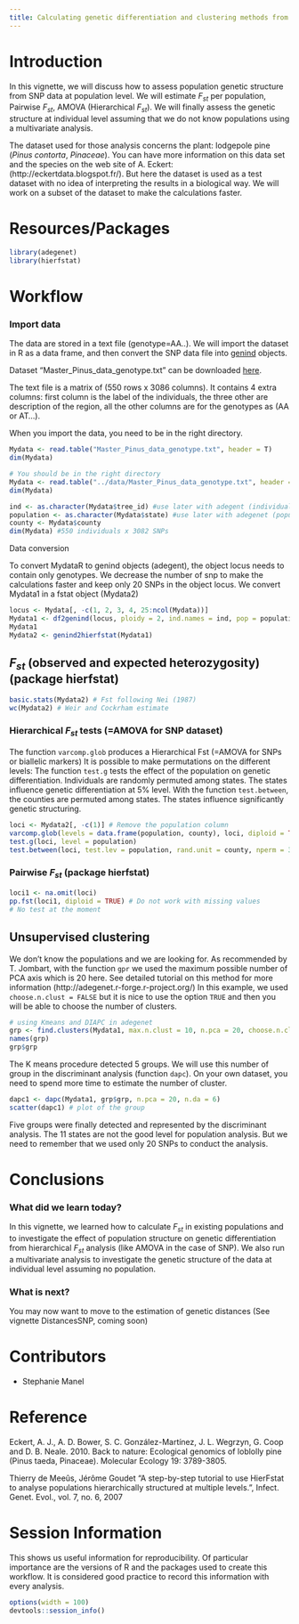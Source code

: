 ```yaml
---
title: Calculating genetic differentiation and clustering methods from SNP data
---
```


Introduction
========================================================

In this vignette, we will discuss how to assess population genetic structure
from SNP data at population level. We will estimate $F_{st}$ per population,
Pairwise $F_{st}$, AMOVA (Hierarchical $F_{st}$). We will finally assess the
genetic structure at individual level assuming that we do not know populations
using a multivariate analysis.
 

The dataset used for those analysis concerns the plant: lodgepole pine (*Pinus
contorta*, *Pinaceae*). You can have more information on this data set and the
species on the web site of A. Eckert:  (http://eckertdata.blogspot.fr/). But
here the dataset is used as a test dataset with no idea of interpreting the
results in a biological way. We will work on a subset of the dataset to make
the calculations faster.



Resources/Packages
========================================================

 

```r
library(adegenet)
library(hierfstat)
```


Workflow
========================================================
### Import data

The data are stored in a text file (genotype=AA..). We will  import the dataset
in R as a data frame, and then  convert the SNP data file into
[genind](http://www.inside-r.org/packages/cran/adegenet/docs/.valid.genind)
objects.

Dataset "Master_Pinus_data_genotype.txt" can be downloaded 
[here](https://github.com/NESCent/popgenInfo/tree/master/data/Master_Pinus_data_genotype.txt).

The  text file is a matrix of (550 rows x 3086 columns). It contains 4 extra
columns: first column is the label of the individuals, the three other are
description of the region, all the other columns are for the genotypes as (AA or
AT...).

When you import the data, you need to be in the right directory.

```r

Mydata <- read.table("Master_Pinus_data_genotype.txt", header = T)   
dim(Mydata) 
```
```r
# You should be in the right directory
Mydata <- read.table("../data/Master_Pinus_data_genotype.txt", header = T)   
dim(Mydata) 
```

```r
ind <- as.character(Mydata$tree_id) #use later with adegent (individual labels)
population <- as.character(Mydata$state) #use later with adegenet (population labels)
county <- Mydata$county 
dim(Mydata) #550 individuals x 3082 SNPs
```

Data conversion

To convert MydataR to genind objects (adegent), the object locus needs to
contain only genotypes. We decrease the number of snp to make the calculations
faster and keep only 20 SNPs in the object locus. We convert Mydata1 in a fstat
object (Mydata2)

```r

locus <- Mydata[, -c(1, 2, 3, 4, 25:ncol(Mydata))] 
Mydata1 <- df2genind(locus, ploidy = 2, ind.names = ind, pop = population)
Mydata1
Mydata2 <- genind2hierfstat(Mydata1) 


```

## $F_{st}$ (observed and expected heterozygosity)  (package hierfstat)

```r
basic.stats(Mydata2) # Fst following Nei (1987)
wc(Mydata2) # Weir and Cockrham estimate
```

### Hierarchical $F_{st}$ tests (=AMOVA for SNP dataset)
The function `varcomp.glob` produces a Hierarchical Fst (=AMOVA for SNPs or
biallelic markers) It is possible to make permutations on the different levels:
The function `test.g` tests the effect of the population on genetic
differentiation. Individuals are randomly permuted among states. The states
influence  genetic differentiation at 5% level. With the function
`test.between`, the counties are permuted among states. The states influence
significantly genetic structuring.


```r
loci <- Mydata2[, -c(1)] # Remove the population column
varcomp.glob(levels = data.frame(population, county), loci, diploid = TRUE) 
test.g(loci, level = population) 
test.between(loci, test.lev = population, rand.unit = county, nperm = 30) 
```


### Pairwise $F_{st}$ (package hierfstat)

```r
loci1 <- na.omit(loci)
pp.fst(loci1, diploid = TRUE) # Do not work with missing values
# No test at the moment
```


## Unsupervised clustering  

We don't know the populations and we are looking for. As recommended by T.
Jombart, with the function `gpr` we used the maximum  possible number of PCA
axis which is 20 here. See detailed tutorial on this method for more information
(http://adegenet.r-forge.r-project.org/) In this example, we used
`choose.n.clust = FALSE` but it is nice to use the option `TRUE` and then you
will be able to choose the number of clusters.

```r
# using Kmeans and DIAPC in adegenet 
grp <- find.clusters(Mydata1, max.n.clust = 10, n.pca = 20, choose.n.clust = FALSE) 
names(grp)
grp$grp
```

The K means procedure detected 5 groups. We will use this number of  group in
the discriminant analysis (function `dapc`). On your own dataset, you need to
spend more time to estimate the number of cluster.

```r
dapc1 <- dapc(Mydata1, grp$grp, n.pca = 20, n.da = 6) 
scatter(dapc1) # plot of the group
```

Five groups were finally detected and represented by the discriminant analysis.
The 11 states are not the good level for population analysis. But we need to
remember that we used only 20 SNPs to conduct the analysis.

Conclusions
========================================================
 
### What did we learn today?

In this vignette, we learned how to calculate $F_{st}$ in existing populations
and to investigate the effect of population structure on genetic differentiation
from hierarchical $F_{st}$ analysis (like AMOVA in the case of SNP). We also run
a multivariate analysis to investigate the genetic structure of the data at
individual level assuming no population.

### What is next?

You may now want to move to the estimation of genetic distances (See vignette
DistancesSNP, coming soon)
  
# Contributors

- Stephanie Manel 
 
Reference
========================================================

Eckert, A. J., A. D. Bower, S. C. González-Martínez, J. L. Wegrzyn, G. Coop and D. B. Neale. 2010. Back to nature: Ecological genomics of loblolly pine (Pinus taeda, Pinaceae). Molecular Ecology 19: 3789-3805.


Thierry de Meeûs, Jérôme Goudet "A step-by-step tutorial to use HierFstat to analyse populations hierarchically structured at multiple levels.", Infect. Genet. Evol., vol. 7, no. 6, 2007 


# Session Information

This shows us useful information for reproducibility. Of particular importance are the versions of R and the packages used to create this workflow. It is considered good practice to record this information with every analysis.

```r
options(width = 100)
devtools::session_info()
```
